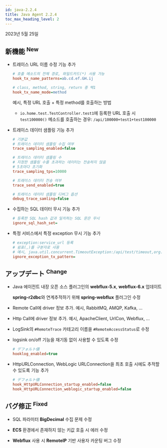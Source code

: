 ```yaml
---
id: java-2.2.4
title: Java Agent 2.2.4
toc_max_heading_level: 2
---
```


2023년 5월 25일

## 新機能 <sup><Status>New</Status></sup>

-   트레이스 URL 이름 수정 기능 추가

    ```ini title='whatap.conf'
    # 호출 메소드의 전체 경로, 와일드카드(*) 사용 가능
    hook_tx_name_patterns=ab.cd.ef.GH.ij

    # class, method, string, return 중 택1
    hook_tx_name_mode=method
    ```

    예시, 특정 URL 호출 + 특정 method를 호출하는 방법

    -   `io.home.test.TestController.test1`에 등록한 URL 호출 시 `test100000()` 메소드를 호출하는 경우: `/api/100000+test1+test100000`

-   트레이스 데이터 샘플링 기능 추가

    ```ini title='whatap.conf'
    # 기본값
    # 트레이스 데이터 샘플링 수집 여부
    trace_sampling_enabled=false

    # 트레이스 데이터 샘플링 수
    # 지정한 샘플링 수를 초과하는 데이터는 전송하지 않음
    # 5초마다 초기화
    trace_sampling_tps=10000

    # 트레이스 데이터 전송 여부
    trace_send_enabled=true

    # 트레이스 데이터 샘플링 디버그 옵션
    debug_trace_samling=false
    ```

-   수집하는 SQL 데이터 무시 기능 추가

    ```ini title='whatap.conf'
    # 등록한 SQL hash 값과 일치하는 SQL 문은 무시
    ignore_sql_hash_set=
    ```

-   특정 서비스에서 특정 exception 무시 기능 추가

    ```ini title='whatap.conf'
    # exception:service_url 등록
    # 쉼표(,)를 구분자로 사용
    # 예시, java.util.concurrent.TimeoutException:/api/test/timeout,org.springframework.web.util.NestedServletException:/api/posts/test/cexception
    ignore_exception_tx_pattern=
    ```

## アップデート <sup><Status>Change</Status></sup>

-   Java 에이전트 내장 오픈 소스 플러그인의 **webflux-5.x**, **webflux-6.x** 업데이트

    **spring-r2dbc**와 연계추적하기 위해 **spring-webflux** 플러그인 수정

-   Remote Call에 driver 정보 추가. 예시, RabbitMQ, AMQP, Kafka, …

-   Http Call에 driver 정보 추가. 예시, ApacheClient, UrlCon, Webflux, …

-   LogSink의 `#RemoteTrace` 카테고리 이름을 `#RemoteAccessStatus`로 수정

-   logsink on/off 기능을 재기동 없이 사용할 수 있도록 수정
    ```ini title='whatap.conf'
    # デフォルト値
    hooklog_enabled=true
    ```

-   HttpURLConnection, WebLogic URLConnection을 최초 호출 시에도 추적할 수 있도록 기능 추가
    ```ini title='whatap.conf'
    # デフォルト値
    hook_HttpURLConnection_startup_enabled=false
    hook_HttpURLConnection_weblogic_startup_enabled=false
    ```

## バグ修正 <sup><Status>Fixed</Status></sup>

-   SQL 파라미터 **BigDecimal** 수집 문제 수정

-   **ECS** 환경에서 존재하지 않는 키값 호출 시 에러 수정

-   **Webflux** 사용 시 **RemoteIP** 기반 사용자 카운팅 버그 수정
